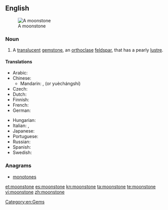 ==English==
[[Image:MoonstoneGem.jpg|thumb|A moonstone]]

===Noun===
{{wikipedia|moonstone (gemstone)}}
{{en-noun}}

# {{mineral}} A [[translucent]] [[gemstone]], an [[orthoclase]] [[feldspar]], that has a pearly [[lustre]].

====Translations====
{{trans-top|translucent gemstone}}
* Arabic: {{t-|ar|حجر القمر|m|tr=Hajar al-qamr}}
* Chinese:
** Mandarin: {{t-|cmn|月長石|sc=Hani}}, {{t-|cmn|月长石|tr=yuèzhǎngshí|sc=Hani}} (or yuèchángshí)
* Czech: {{t-|cs|měsíček}}
* Dutch: {{t-|nl|maansteen|m}}
* Finnish: {{t+|fi|kuukivi}}
* French: {{t+|fr|pierre de lune}}
* German: {{t+|de|Mondstein}}
{{trans-mid}}
* Hungarian: {{t+|hu|holdkő}}
* Italian: {{t-|it|pietra di luna|f}},  {{t-|it|lunaria|f}}
* Japanese: {{t-|ja|月長石|tr=げっちょうせき, gecchouseki|sc=Jpan}}
* Portuguese: {{t-|pt|pedra da Lua|f}}
* Russian: {{t-|ru|лунный камень|m|tr=lúnnyj kám'en'}}
* Spanish: {{t-|es|piedra de luna|f}}
* Swedish: {{t-|sv|månsten}}
{{trans-bottom}}

===Anagrams===
* [[monotones#English|monotones]]

[[Category:en:Gems]]

[[et:moonstone]]
[[es:moonstone]]
[[kn:moonstone]]
[[ta:moonstone]]
[[te:moonstone]]
[[vi:moonstone]]
[[zh:moonstone]]